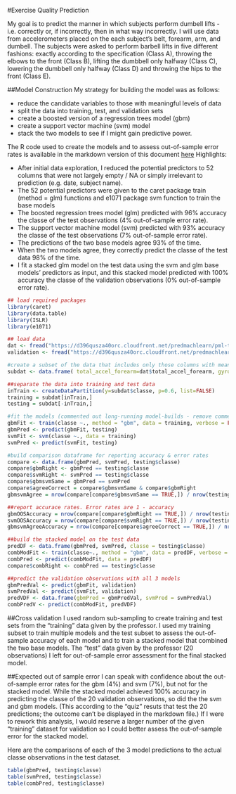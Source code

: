 #Exercise Quality Prediction

My goal is to predict the manner in which subjects perform dumbell lifts - i.e. correctly or, if incorrectly, then in what way incorrectly. I will use data from accelerometers placed on the each subject's belt, forearm, arm, and dumbell. The subjects were asked to perform barbell lifts in five different fashions: exactly according to the specification (Class A), throwing the elbows to the front (Class B), lifting the dumbbell only halfway (Class C), lowering the dumbbell only halfway (Class D) and throwing the hips to the front (Class E).

##Model Construction
My strategy for building the model was as follows: 

* reduce the candidate variables to those with meaningful levels of data
* split the data into training, test, and validation sets
* create a boosted version of a regression trees model (gbm)
* create a support vector machine (svm) model
* stack the two models to see if I might gain predictive power.

The R code used to create the models and to assess out-of-sample error rates is available in the markdown version of this document [here](https://github.com/daddyprasad5/practicalmachinelearning)  Highlights: 

* After initial data exploration, I reduced the potential predictors to 52 columns that were not largely empty / NA or simply irrelevant to prediction (e.g. date, subject name). 
* The 52 potential predictors were given to the caret package train (method = glm) functions and e1071 package svm function to train the base models
* The boosted regression trees model (glm) predicted with 96% accuracy the classe of the test observations (4% out-of-sample error rate).
* The support vector machine model (svm) predicted with 93% accuracy the classe of the test observations (7% out-of-sample error rate).
* The predictions of the two base models agree 93% of the time. 
* When the two models agree, they correctly predict the classe of the test data 98% of the time. 
* I fit a stacked glm model on the test data using the svm and glm base models' predictors as input, and this stacked model predicted with 100% accuracy the classe of the validation observations (0% out-of-sample error rate).


```r
## load required packages
library(caret)
library(data.table)
library(ISLR)
library(e1071)
```

```r
## load data 
dat <- fread("https://d396qusza40orc.cloudfront.net/predmachlearn/pml-training.csv")
validation <- fread("https://d396qusza40orc.cloudfront.net/predmachlearn/pml-testing.csv")
```

```r
#create a subset of the data that includes only those columns with meaningful data.  
subdat <- data.frame( total_accel_forearm=dat$total_accel_forearm, gyros_forearm_x=dat$gyros_forearm_x, gyros_forearm_y=dat$gyros_forearm_y, gyros_forearm_z=dat$gyros_forearm_z, accel_forearm_x=dat$accel_forearm_x, accel_forearm_y=dat$accel_forearm_y, accel_forearm_z=dat$accel_forearm_z, magnet_forearm_x=dat$magnet_forearm_x, magnet_forearm_y=dat$magnet_forearm_y, magnet_forearm_z=dat$magnet_forearm_z, roll_forearm=dat$roll_forearm, pitch_forearm=dat$pitch_forearm, yaw_forearm=dat$yaw_forearm, total_accel_dumbbell=dat$total_accel_dumbbell, gyros_dumbbell_x=dat$gyros_dumbbell_x, gyros_dumbbell_y=dat$gyros_dumbbell_y, gyros_dumbbell_z=dat$gyros_dumbbell_z, accel_dumbbell_x=dat$accel_dumbbell_x, accel_dumbbell_y=dat$accel_dumbbell_y, accel_dumbbell_z=dat$accel_dumbbell_z, magnet_dumbbell_x=dat$magnet_dumbbell_x, magnet_dumbbell_y=dat$magnet_dumbbell_y, magnet_dumbbell_z=dat$magnet_dumbbell_z, roll_dumbbell=dat$roll_dumbbell, pitch_dumbbell=dat$pitch_dumbbell, yaw_dumbbell=dat$yaw_dumbbell, total_accel_arm=dat$total_accel_arm, gyros_arm_x=dat$gyros_arm_x, gyros_arm_y=dat$gyros_arm_y, gyros_arm_z=dat$gyros_arm_z, accel_arm_x=dat$accel_arm_x, accel_arm_y=dat$accel_arm_y, accel_arm_z=dat$accel_arm_z, magnet_arm_x=dat$magnet_arm_x, magnet_arm_y=dat$magnet_arm_y, magnet_arm_z=dat$magnet_arm_z, roll_arm=dat$roll_arm, pitch_arm=dat$pitch_arm, yaw_arm=dat$yaw_arm, total_accel_belt=dat$total_accel_belt, gyros_belt_x=dat$gyros_belt_x, gyros_belt_y=dat$gyros_belt_y, gyros_belt_z=dat$gyros_belt_z, accel_belt_x=dat$accel_belt_x, accel_belt_y=dat$accel_belt_y, accel_belt_z=dat$accel_belt_z, magnet_belt_x=dat$magnet_belt_x, magnet_belt_y=dat$magnet_belt_y, magnet_belt_z=dat$magnet_belt_z, roll_belt=dat$roll_belt, pitch_belt=dat$pitch_belt, yaw_belt=dat$yaw_belt, classe = dat$classe)
```

```r
##separate the data into training and test data
inTrain <- createDataPartition(y=subdat$classe, p=0.6, list=FALSE)
training = subdat[inTrain,]
testing = subdat[-inTrain,]

#fit the models (commented out long-running model-builds - remove comments to run)
gbmFit <- train(classe ~., method = "gbm", data = training, verbose = FALSE)
gbmPred <- predict(gbmFit, testing)
svmFit <- svm(classe ~., data = training)
svmPred <- predict(svmFit, testing)
```

```r
#build comparison dataframe for reporting accuracy & error rates
compare <- data.frame(gbmPred, svmPred, testing$classe)
compare$gbmRight <- gbmPred == testing$classe
compare$svmRight <- svmPred == testing$classe
compare$gbmsvmSame = gbmPred == svmPred
compare$agreeCorrect = compare$gbmsvmSame & compare$gbmRight
gbmsvmAgree = nrow(compare[compare$gbmsvmSame == TRUE,]) / nrow(testing)

##report accurace rates. Error rates are 1 - accuracy
gbmOOSAccuracy = nrow(compare[compare$gbmRight == TRUE,]) / nrow(testing)
svmOOSAccuracy = nrow(compare[compare$svmRight == TRUE,]) / nrow(testing)
gbmsvmAgreeAccuracy = nrow(compare[compare$agreeCorrect == TRUE,]) / nrow(compare[compare$gbmsvmSame == TRUE,])
```

```r
##build the stacked model on the test data
predDF <- data.frame(gbmPred, svmPred, classe = testing$classe)
combModFit <- train(classe~., method = "gbm", data = predDF, verbose = FALSE)
combPred <- predict(combModFit, data = predDF)
compare$combRight <- combPred == testing$classe

##predict the validation observations with all 3 models
gbmPredVal <- predict(gbmFit, validation)
svmPredVal <- predict(svmFit, validation)
predVDF <- data.frame(gbmPred = gbmPredVal, svmPred = svmPredVal)
combPredV <- predict(combModFit, predVDF)
```


##Cross validation
I used random sub-sampling to create training and test sets from the "training" data given by the professor.  I used my training subset to train multiple models and the test subset to assess the out-of-sample accuracy of each model and to train a stacked model that combined the two base models.  The "test" data given by the professor (20 observations) I left for out-of-sample error assessment for the final stacked model.   

##Expected out of sample error
I can speak with confidence about the out-of-sample error rates for the gbm (4%) and svm (7%), but not for the stacked model.  While the stacked model achieved 100% accuracy in predicting the classe of the 20 validation observations, so did the the svm and gbm models.  (This according to the "quiz" resuts that test the 20 predictions; the outcome can't be displayed in the markdown file.)  If I were to rework this analysis, I would reserve a larger number of the given "training" dataset for validation so I could better assess the out-of-sample error for the stacked model. 

Here are the comparisons of each of the 3 model predictions to the actual classe observations in the test dataset. 

```r
table(gbmPred, testing$classe)
table(svmPred, testing$classe)
table(combPred, testing$classe)
```


